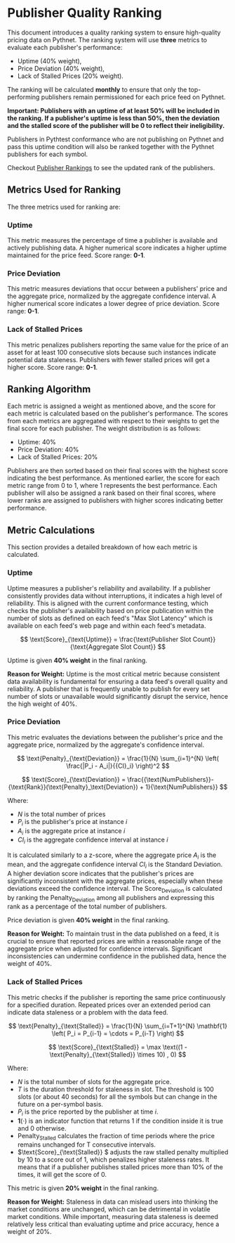 # Publisher Quality Ranking

This document introduces a quality ranking system to ensure high-quality pricing data on Pythnet. The ranking system will use **three** metrics to evaluate each publisher's performance:

- Uptime (40% weight),
- Price Deviation (40% weight),
- Lack of Stalled Prices (20% weight).

The ranking will be calculated **monthly** to ensure that only the top-performing publishers remain permissioned for each price feed on Pythnet.

**Important: Publishers with an uptime of at least 50% will be included in the ranking. If a publisher's uptime is less than 50%, then the deviation and the stalled score of the publisher will be 0 to reflect their ineligibility.**

Publishers in Pythtest conformance who are not publishing on Pythnet and pass this uptime condition will also be ranked together with the Pythnet publishers for each symbol.

Checkout [Publisher Rankings](https://insights.pyth.network/publishers) to see the updated rank of the publishers.

## Metrics Used for Ranking

The three metrics used for ranking are:

### Uptime

This metric measures the percentage of time a publisher is available and actively publishing data. A higher numerical score indicates a higher uptime maintained for the price feed. Score range: **0-1**.

### Price Deviation

This metric measures deviations that occur between a publishers' price and the aggregate price, normalized by the aggregate confidence interval. A higher numerical score indicates a lower degree of price deviation. Score range: **0-1**.

### Lack of Stalled Prices

This metric penalizes publishers reporting the same value for the price of an asset for at least 100 consecutive slots because such instances indicate potential data staleness. Publishers with fewer stalled prices will get a higher score. Score range: **0-1**.

## Ranking Algorithm

Each metric is assigned a weight as mentioned above, and the score for each metric is calculated based on the publisher's performance.
The scores from each metrics are aggregated with respect to their weights to get the final score for each publisher.
The weight distribution is as follows:

- Uptime: 40%
- Price Deviation: 40%
- Lack of Stalled Prices: 20%

Publishers are then sorted based on their final scores with the highest score indicating the best performance.
As mentioned earlier, the score for each metric range from 0 to 1, where 1 represents the best performance.
Each publisher will also be assigned a rank based on their final scores, where lower ranks are assigned to publishers with higher scores indicating better performance.

## Metric Calculations

This section provides a detailed breakdown of how each metric is calculated.

### Uptime

Uptime measures a publisher's reliability and availability. If a publisher consistently provides data without interruptions, it indicates a high level of reliability. This is aligned with the current conformance testing, which checks the publisher's availability based on price publication within the number of slots as defined on each feed's "Max Slot Latency" which is available on each feed's web page and within each feed's metadata.

$$
\text{Score}_{\text{Uptime}} = \frac{\text{Publisher Slot Count}}{\text{Aggregate Slot Count}}
$$

Uptime is given **40% weight** in the final ranking.

**Reason for Weight:** Uptime is the most critical metric because consistent data availability is fundamental for ensuring a data feed's overall quality and reliability. A publisher that is frequently unable to publish for every set number of slots or unavailable would significantly disrupt the service, hence the high weight of 40%.

### Price Deviation

This metric evaluates the deviations between the publisher's price and the aggregate price, normalized by the aggregate's confidence interval.

$$
\text{Penalty}_{\text{Deviation}} =
\frac{1}{N} \sum_{i=1}^{N} \left( \frac{|P_i - A_i|}{{CI}_i} \right)^2
$$

$$
\text{Score}_{\text{Deviation}} = \frac{{\text{NumPublishers}}-{\text{Rank}}(\text{Penalty}_\text{Deviation}) + 1}{\text{NumPublishers}}
$$

Where:

- $N$ is the total number of prices
- $P_i$ is the publisher's price at instance $i$
- $A_i$ is the aggregate price at instance $i$
- ${CI}_i$ is the aggregate confidence interval at instance $i$

It is calculated similarly to a z-score, where the aggregate price $A_i$ is the mean, and the aggregate confidence interval $CI_i$ is the Standard Deviation. A higher deviation score indicates that the publisher's prices are significantly inconsistent with the aggregate prices, especially when these deviations exceed the confidence interval. The $\text{Score}_{\text{Deviation}}$ is calculated by ranking the $\text{Penalty}_{\text{Deviation}}$ among all publishers and expressing this rank as a percentage of the total number of publishers.

Price deviation is given **40% weight** in the final ranking.

**Reason for Weight:** To maintain trust in the data published on a feed, it is crucial to ensure that reported prices are within a reasonable range of the aggregate price when adjusted for confidence intervals. Significant inconsistencies can undermine confidence in the published data, hence the weight of 40%.

### Lack of Stalled Prices

This metric checks if the publisher is reporting the same price continuously for a specified duration. Repeated prices over an extended period can indicate data staleness or a problem with the data feed.

$$
\text{Penalty}_{\text{Stalled}} =  \frac{1}{N} \sum_{i=T+1}^{N} \mathbf{1} \left( P_i = P_{i-1} = \cdots = P_{i-T} \right)
$$

$$
\text{Score}_{\text{Stalled}} = \max \text((1 -  \text{Penalty}_{\text{Stalled}} \times 10) , 0)
$$

Where:

- $N$ is the total number of slots for the aggregate price.
- $T$ is the duration threshold for staleness in slot. The threshold is $100$ slots (or about $40$ seconds) for all the symbols but can change in the future on a per-symbol basis.
- $P_i$ is the price reported by the publisher at time $i$.
- $\mathbf{1}(\cdot)$ is an indicator function that returns 1 if the condition inside it is true and 0 otherwise.
- $\text{Penalty}_{\text{Stalled}}$ calculates the fraction of time periods where the price remains unchanged for T consecutive intervals.
- $\text{Score}_{\text{Stalled}} $ adjusts the raw stalled penalty multiplied by $10$ to a score out of 1, which penalizes higher staleness rates. It means that if a publisher publishes stalled prices more than 10% of the times, it will get the score of 0.

This metric is given **20% weight** in the final ranking.

**Reason for Weight:** Staleness in data can mislead users into thinking the market conditions are unchanged, which can be detrimental in volatile market conditions. While important, measuring data staleness is deemed relatively less critical than evaluating uptime and price accuracy, hence a weight of 20%.
